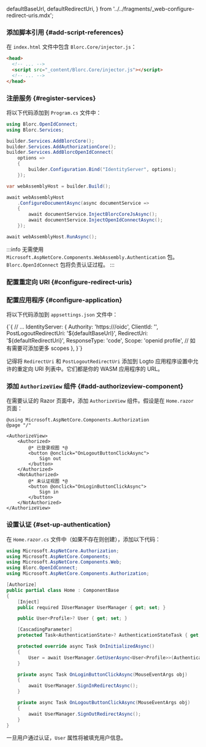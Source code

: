 
  defaultBaseUrl,
  defaultRedirectUri,
} from '../../fragments/_web-configure-redirect-uris.mdx';

### 添加脚本引用 \{#add-script-references}

在 `index.html` 文件中包含 `Blorc.Core/injector.js`：

```html title="index.html"
<head>
  <!-- ... -->
  <script src="_content/Blorc.Core/injector.js"></script>
  <!-- ... -->
</head>
```

### 注册服务 \{#register-services}

将以下代码添加到 `Program.cs` 文件中：

```csharp title="Program.cs"
using Blorc.OpenIdConnect;
using Blorc.Services;

builder.Services.AddBlorcCore();
builder.Services.AddAuthorizationCore();
builder.Services.AddBlorcOpenIdConnect(
    options =>
    {
        builder.Configuration.Bind("IdentityServer", options);
    });

var webAssemblyHost = builder.Build();

await webAssemblyHost
    .ConfigureDocumentAsync(async documentService =>
    {
        await documentService.InjectBlorcCoreJsAsync();
        await documentService.InjectOpenIdConnectAsync();
    });

await webAssemblyHost.RunAsync();
```

:::info
无需使用 `Microsoft.AspNetCore.Components.WebAssembly.Authentication` 包。`Blorc.OpenIdConnect` 包将负责认证过程。
:::

### 配置重定向 URI \{#configure-redirect-uris}

<SignInFlowSummary />

<AssumingUrl />

<WebConfigureRedirectUris />

### 配置应用程序 \{#configure-application}

将以下代码添加到 `appsettings.json` 文件中：

<CodeBlock language="json5" title="appsettings.json">
  {`{
  // ...
  IdentityServer: {
    Authority: 'https://<your-logto-endpoint>/oidc',
    ClientId: '<your-logto-app-id>',
    PostLogoutRedirectUri: '${defaultBaseUrl}',
    RedirectUri: '${defaultRedirectUri}',
    ResponseType: 'code',
    Scope: 'openid profile', // 如有需要可添加更多 scopes
  },
}`}
</CodeBlock>

记得将 `RedirectUri` 和 `PostLogoutRedirectUri` 添加到 Logto 应用程序设置中允许的重定向 URI 列表中。它们都是你的 WASM 应用程序的 URL。

### 添加 `AuthorizeView` 组件 \{#add-authorizeview-component}

在需要认证的 Razor 页面中，添加 `AuthorizeView` 组件。假设是在 `Home.razor` 页面：

```cshtml title="Pages/Home.razor"
@using Microsoft.AspNetCore.Components.Authorization
@page "/"

<AuthorizeView>
    <Authorized>
        @* 已登录视图 *@
        <button @onclick="OnLogoutButtonClickAsync">
            Sign out
        </button>
    </Authorized>
    <NotAuthorized>
        @* 未认证视图 *@
        <button @onclick="OnLoginButtonClickAsync">
            Sign in
        </button>
    </NotAuthorized>
</AuthorizeView>
```

### 设置认证 \{#set-up-authentication}

在 `Home.razor.cs` 文件中（如果不存在则创建），添加以下代码：

```csharp title="Pages/Home.razor.cs"
using Microsoft.AspNetCore.Authorization;
using Microsoft.AspNetCore.Components;
using Microsoft.AspNetCore.Components.Web;
using Blorc.OpenIdConnect;
using Microsoft.AspNetCore.Components.Authorization;

[Authorize]
public partial class Home : ComponentBase
{
    [Inject]
    public required IUserManager UserManager { get; set; }

    public User<Profile>? User { get; set; }

    [CascadingParameter]
    protected Task<AuthenticationState>? AuthenticationStateTask { get; set; }

    protected override async Task OnInitializedAsync()
    {
        User = await UserManager.GetUserAsync<User<Profile>>(AuthenticationStateTask!);
    }

    private async Task OnLoginButtonClickAsync(MouseEventArgs obj)
    {
        await UserManager.SignInRedirectAsync();
    }

    private async Task OnLogoutButtonClickAsync(MouseEventArgs obj)
    {
        await UserManager.SignOutRedirectAsync();
    }
}
```

一旦用户通过认证，`User` 属性将被填充用户信息。

<Checkpoint />
